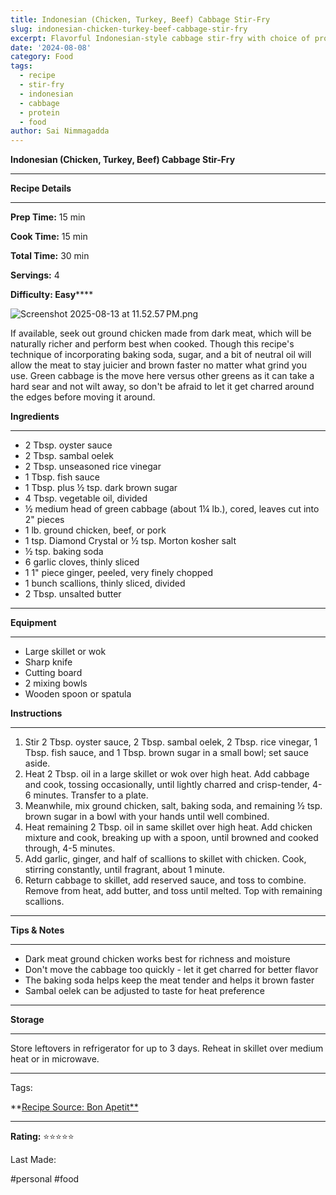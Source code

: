 ```yaml
---
title: Indonesian (Chicken, Turkey, Beef) Cabbage Stir-Fry
slug: indonesian-chicken-turkey-beef-cabbage-stir-fry
excerpt: Flavorful Indonesian-style cabbage stir-fry with choice of protein
date: '2024-08-08'
category: Food
tags:
  - recipe
  - stir-fry
  - indonesian
  - cabbage
  - protein
  - food
author: Sai Nimmagadda
---
```


**Indonesian (Chicken, Turkey, Beef) Cabbage Stir-Fry**

****  


**Recipe Details**

****  


**Prep Time:** 15 min

**Cook Time:** 15 min

**Total Time:** 30 min

**Servings:** 4

**Difficulty: Easy******

![Screenshot 2025-08-13 at 11.52.57 PM.png](file:///Screenshot%202025-08-13%20at%2011.52.57%E2%80%AFPM.png)

If available, seek out ground chicken made from dark meat, which will be naturally richer and perform best when cooked. Though this recipe's technique of incorporating baking soda, sugar, and a bit of neutral oil will allow the meat to stay juicier and brown faster no matter what grind you use. Green cabbage is the move here versus other greens as it can take a hard sear and not wilt away, so don't be afraid to let it get charred around the edges before moving it around.

  


**Ingredients**

****  


  * 2 Tbsp. oyster sauce
  * 2 Tbsp. sambal oelek
  * 2 Tbsp. unseasoned rice vinegar
  * 1 Tbsp. fish sauce
  * 1 Tbsp. plus ½ tsp. dark brown sugar
  * 4 Tbsp. vegetable oil, divided
  * ½ medium head of green cabbage (about 1¼ lb.), cored, leaves cut into 2" pieces
  * 1 lb. ground chicken, beef, or pork
  * 1 tsp. Diamond Crystal or ½ tsp. Morton kosher salt
  * ½ tsp. baking soda
  * 6 garlic cloves, thinly sliced
  * 1 1" piece ginger, peeled, very finely chopped
  * 1 bunch scallions, thinly sliced, divided
  * 2 Tbsp. unsalted butter

****  


  


**Equipment**

****  


  * Large skillet or wok
  * Sharp knife
  * Cutting board
  * 2 mixing bowls
  * Wooden spoon or spatula

  


  


**Instructions**

****  


  1. Stir 2 Tbsp. oyster sauce, 2 Tbsp. sambal oelek, 2 Tbsp. rice vinegar, 1 Tbsp. fish sauce, and 1 Tbsp. brown sugar in a small bowl; set sauce aside.
  2. Heat 2 Tbsp. oil in a large skillet or wok over high heat. Add cabbage and cook, tossing occasionally, until lightly charred and crisp-tender, 4-6 minutes. Transfer to a plate.
  3. Meanwhile, mix ground chicken, salt, baking soda, and remaining ½ tsp. brown sugar in a bowl with your hands until well combined.
  4. Heat remaining 2 Tbsp. oil in same skillet over high heat. Add chicken mixture and cook, breaking up with a spoon, until browned and cooked through, 4-5 minutes.
  5. Add garlic, ginger, and half of scallions to skillet with chicken. Cook, stirring constantly, until fragrant, about 1 minute.
  6. Return cabbage to skillet, add reserved sauce, and toss to combine. Remove from heat, add butter, and toss until melted. Top with remaining scallions.

****  


  


**Tips & Notes**

****  


  * Dark meat ground chicken works best for richness and moisture
  * Don't move the cabbage too quickly - let it get charred for better flavor
  * The baking soda helps keep the meat tender and helps it brown faster
  * Sambal oelek can be adjusted to taste for heat preference

****  


  


**Storage**

****  


Store leftovers in refrigerator for up to 3 days. Reheat in skillet over medium heat or in microwave.

****  


Tags: 

  


**[Recipe Source: Bon Apetit**](https://www.bonappetit.com/recipe/chicken-cabbage-stir-fry?srsltid=AfmBOoozdYTg4x0nBJd0F_9O9j-eM8-4igTUMb8ua2O8E3ewPE5R6mlQ) 

****  


**Rating:** ⭐⭐⭐⭐⭐

  


Last Made: 

  


#personal #food 

  

